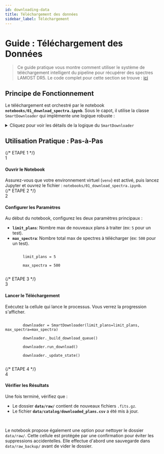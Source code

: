 ```yaml
---
id: downloading-data
title: Téléchargement des données
sidebar_label: Téléchargement
---
```


<!-- Complet for v0.1.0-alpha release -->


# <FontAwesomeIcon icon={faDownload} /> Guide : Téléchargement des Données

> Ce guide pratique vous montre comment utiliser le système de téléchargement intelligent du pipeline pour récupérer des spectres LAMOST DR5. Le code complet pour cette section se trouve : [ici](https://github.com/PhD-Brown/AstroSpectro/blob/main/src/tools/dr5_downloader.py)

## <FontAwesomeIcon icon={faCogs} /> Principe de Fonctionnement

Le téléchargement est orchestré par le notebook **`notebooks/01_download_spectra.ipynb`**. Sous le capot, il utilise la classe `SmartDownloader` qui implémente une logique robuste :

<details>
  <summary>Cliquez pour voir les détails de la logique du <code>SmartDownloader</code></summary>
  <div>
    <ol>
      <li><strong>Gestion d'État :</strong> Il consulte <code>data/catalog/downloaded_plans.csv</code> pour ne pas retélécharger les plans d'observation déjà complétés.</li>
      <li><strong>Scraping des Fichiers :</strong> Pour chaque nouveau plan, il liste tous les fichiers <code>.fits.gz</code> disponibles sur la page web de LAMOST.</li>
      <li><strong>Téléchargement "Round-Robin" :</strong> Il alterne entre les différents plans pour un téléchargement équitable, utile si vous fixez une limite sur le nombre total de spectres.</li>
      <li><strong>Mise à jour de l'État :</strong> Une fois la session terminée, il met à jour le journal avec les plans qui sont maintenant complets.</li>
    </ol>
  </div>
</details>

## <FontAwesomeIcon icon={faTasks} /> Utilisation Pratique : Pas-à-Pas

<div className="card-demo">
  {/* ETAPE 1 */}
  <div className="card margin-bottom--lg">
    <div className="card__header">
      <span className="step-number">1</span>
      <h4>Ouvrir le Notebook</h4>
    </div>
    <div className="card__body">
      Assurez-vous que votre environnement virtuel (<code>venv</code>) est activé, puis lancez Jupyter et ouvrez le fichier : <code>notebooks/01_download_spectra.ipynb</code>.
    </div>
  </div>
  {/* ETAPE 2 */}
  <div className="card margin-bottom--lg">
    <div className="card__header">
      <span className="step-number">2</span>
      <h4>Configurer les Paramètres</h4>
    </div>
    <div className="card__body">
      <p>Au début du notebook, configurez les deux paramètres principaux :</p>
      <ul>
        <li><strong><code>limit_plans</code></strong>: Nombre max de nouveaux plans à traiter (ex: <code>5</code> pour un test).</li>
        <li><strong><code>max_spectra</code></strong>: Nombre total max de spectres à télécharger (ex: <code>500</code> pour un test).</li>
      </ul>
      <pre><code class="language-python">
        limit_plans = 5<br/>
        max_spectra = 500
      </code></pre>
    </div>
  </div>
  {/* ETAPE 3 */}
  <div className="card margin-bottom--lg">
    <div className="card__header">
      <span className="step-number">3</span>
      <h4>Lancer le Téléchargement</h4>
    </div>
    <div className="card__body">
      <p>Exécutez la cellule qui lance le processus. Vous verrez la progression s'afficher.</p>
      <pre><code class="language-python">
        downloader = SmartDownloader(limit_plans=limit_plans, max_spectra=max_spectra)<br/>
        downloader._build_download_queue()<br/>
        downloader.run_download()<br/>
        downloader._update_state()
      </code></pre>
    </div>
  </div>
  {/* ETAPE 4 */}
  <div className="card">
    <div className="card__header">
      <span className="step-number">4</span>
      <h4>Vérifier les Résultats</h4>
    </div>
    <div className="card__body">
      <p>Une fois terminé, vérifiez que :</p>
      <ul>
        <li>Le dossier <strong><code>data/raw/</code></strong> contient de nouveaux fichiers <code>.fits.gz</code>.</li>
        <li>Le fichier <strong><code>data/catalog/downloaded_plans.csv</code></strong> a été mis à jour.</li>
      </ul>
    </div>
  </div>
</div>
<br/>

<Admonition type="info" title="Option de Nettoyage">
  <p>
  Le notebook propose également une option pour nettoyer le dossier <code>data/raw/</code>. Cette cellule est protégée par une confirmation pour éviter les suppressions accidentelles. Elle effectue d'abord une sauvegarde dans <code>data/raw_backup/</code> avant de vider le dossier.
  </p>
</Admonition>
